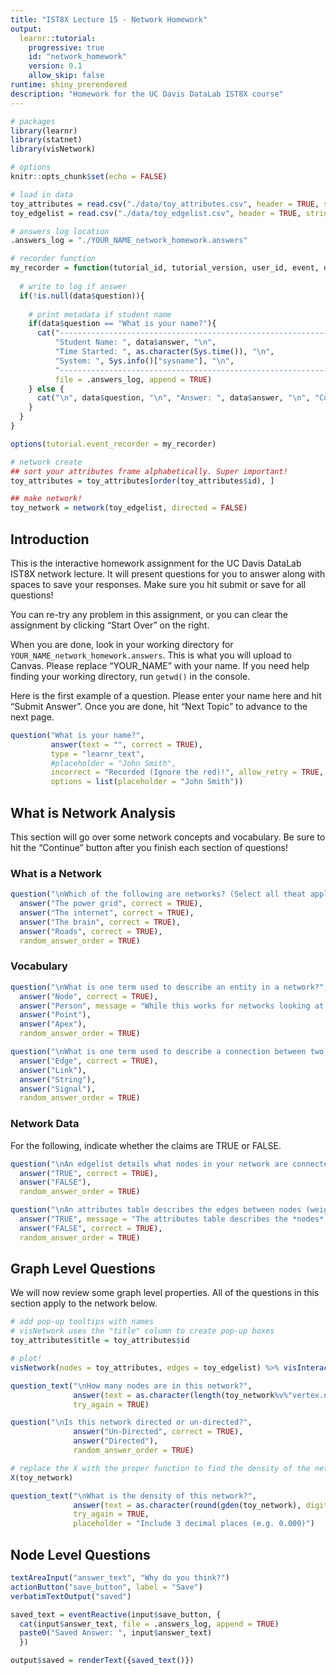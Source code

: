 ```yaml
---
title: "IST8X Lecture 15 - Network Homework"
output:
  learnr::tutorial:
    progressive: true
    id: "network_homework"
    version: 0.1
    allow_skip: false
runtime: shiny_prerendered
description: "Homework for the UC Davis DataLab IST8X course"
---
```


```r
# packages
library(learnr)
library(statnet)
library(visNetwork)

# options
knitr::opts_chunk$set(echo = FALSE)

# load in data
toy_attributes = read.csv("./data/toy_attributes.csv", header = TRUE, stringsAsFactors = FALSE)
toy_edgelist = read.csv("./data/toy_edgelist.csv", header = TRUE, stringsAsFactors = FALSE)

# answers log location
.answers_log = "./YOUR_NAME_network_homework.answers"

# recorder function
my_recorder = function(tutorial_id, tutorial_version, user_id, event, data) {
  
  # write to log if answer
  if(!is.null(data$question)){
    
    # print metadata if student name
    if(data$question == "What is your name?"){
      cat("---------------------------------------------------------------\n",
          "Student Name: ", data$answer, "\n",
          "Time Started: ", as.character(Sys.time()), "\n",
          "System: ", Sys.info()["sysname"], "\n",
          "---------------------------------------------------------------\n",
          file = .answers_log, append = TRUE)
    } else {
      cat("\n", data$question, "\n", "Answer: ", data$answer, "\n", "Correct? ", data$correct, "\n", file = .answers_log, append = TRUE)
    }
  }
}

options(tutorial.event_recorder = my_recorder)

# network create
## sort your attributes frame alphabetically. Super important!
toy_attributes = toy_attributes[order(toy_attributes$id), ]

## make network!
toy_network = network(toy_edgelist, directed = FALSE)
```

## Introduction

This is the interactive homework assignment for the UC Davis DataLab IST8X network lecture. It will present questions for you to answer along with spaces to save your responses. Make sure you hit submit or save for all questions!

You can re-try any problem in this assignment, or you can clear the assignment by clicking "Start Over" on the right.

When you are done, look in your working directory for `YOUR_NAME_network_homework.answers`. This is what you will upload to Canvas. Please replace "YOUR_NAME" with your name. If you need help finding your working directory, run `getwd()` in the console.

Here is the first example of a question. Please enter your name here and hit "Submit Answer". Once you are done, hit "Next Topic" to advance to the next page.

```r
question("What is your name?",
         answer(text = "", correct = TRUE),
         type = "learnr_text",
         #placeholder = "John Smith",
         incorrect = "Recorded (Ignore the red)!", allow_retry = TRUE, try_again_button = "Re-enter Name",
         options = list(placeholder = "John Smith"))
```

## What is Network Analysis

This section will go over some network concepts and vocabulary. Be sure to hit the "Continue" button after you finish each section of questions!

### What is a Network

```r
question("\nWhich of the following are networks? (Select all theat apply)",
  answer("The power grid", correct = TRUE),
  answer("The internet", correct = TRUE),
  answer("The brain", correct = TRUE),
  answer("Roads", correct = TRUE),
  random_answer_order = TRUE)
```

### Vocabulary

```r
question("\nWhat is one term used to describe an entity in a network?",
  answer("Node", correct = TRUE),
  answer("Person", message = "While this works for networks looking at humans, many networks do not!"),
  answer("Point"),
  answer("Apex"),
  random_answer_order = TRUE)
```

```r
question("\nWhat is one term used to describe a connection between two entities in a network?",
  answer("Edge", correct = TRUE),
  answer("Link"),
  answer("String"),
  answer("Signal"),
  random_answer_order = TRUE)
```

### Network Data

For the following, indicate whether the claims are TRUE or FALSE.

```r
question("\nAn edgelist details what nodes in your network are connected.",
  answer("TRUE", correct = TRUE),
  answer("FALSE"),
  random_answer_order = TRUE)
```

```r
question("\nAn attributes table describes the edges between nodes (weights, frequency, etc.).",
  answer("TRUE", message = "The attributes table describes the *nodes* not the edges. Edge information is stored in the edgelist or adjacency matrix."),
  answer("FALSE", correct = TRUE),
  random_answer_order = TRUE)
```

## Graph Level Questions

We will now review some graph level properties. All of the questions in this section apply to the network below.

```r
# add pop-up tooltips with names
# visNetwork uses the "title" column to create pop-up boxes
toy_attributes$title = toy_attributes$id

# plot!
visNetwork(nodes = toy_attributes, edges = toy_edgelist) %>% visInteraction(zoomView = FALSE)
```

```r
question_text("\nHow many nodes are in this network?",
              answer(text = as.character(length(toy_network%v%"vertex.names")), correct = TRUE),
              try_again = TRUE)
```

```r
question("\nIs this network directed or un-directed?",
              answer("Un-Directed", correct = TRUE),
              answer("Directed"),
              random_answer_order = TRUE)
```

```r
# replace the X with the proper function to find the density of the network
X(toy_network)
```

```r
question_text("\nWhat is the density of this network?",
              answer(text = as.character(round(gden(toy_network), digits = 3)), correct = TRUE),
              try_again = TRUE,
              placeholder = "Include 3 decimal places (e.g. 0.000)")
```





## Node Level Questions




















```r
textAreaInput("answer_text", "Why do you think?")
actionButton("save_button", label = "Save")
verbatimTextOutput("saved")
```

```r
saved_text = eventReactive(input$save_button, {
  cat(input$answer_text, file = .answers_log, append = TRUE)
  paste0("Saved Answer: ", input$answer_text)
  })

output$saved = renderText({saved_text()})
```














